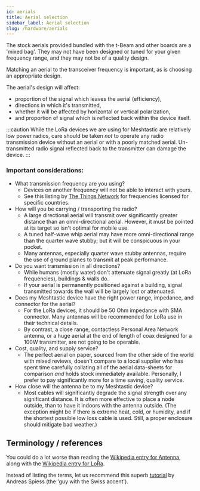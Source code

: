 ```yaml
---
id: aerials
title: Aerial selection
sidebar_label: Aerial selection
slug: /hardware/aerials
---
```


The stock aerials provided bundled with the t-Beam and other boards are a 'mixed bag'. They may not have been designed or tuned for your given frequency range, and they may not be of a quality design.

Matching an aerial to the transceiver frequency is important, as is choosing an appropriate design.

The aerial's design will affect:

- proportion of the signal which leaves the aerial (efficiency),
- directions in which it's transmitted,
- whether it will be affected by horizontal or vertical polarization,
- and proportion of signal which is reflected back within the device itself.

:::caution
While the LoRa devices we are using for Meshtastic are relatively low power radios, care should be taken _not_ to operate any radio transmission device without an aerial or with a poorly matched aerial. Un-transmitted radio signal reflected back to the transmitter can damage the device.
:::

### Important considerations:

- What transmission frequency are you using?
  - Devices on another frequency will not be able to interact with yours.
  - See this listing by [The Things Network](https://www.thethingsnetwork.org/docs/lorawan/frequencies-by-country.html) for frequencies licensed for specific countries.
- How will you be carrying / transporting the radio?
  - A large directional aerial will transmit over significantly greater distance than an omni-directional aerial. However, it must be pointed at its target so isn't optimal for mobile use.
  - A tuned half-wave whip aerial may have more omni-directional range than the quarter wave stubby; but it will be conspicuous in your pocket.
  - Many antennas, especially quarter wave stubby antennas, require the use of ground planes to transmit at peak performance.
- Do you want transmission in all directions?
  - While humans (mostly water) don't attenuate signal greatly (at LoRa frequencies), buildings & walls do.
  - If your aerial is permanently positioned against a building, signal transmitted towards the wall will be largely lost or attenuated.
- Does my Meshtastic device have the right power range, impedance, and connector for the aerial?
  - For the LoRa devices, it should be 50 Ohm impedance with SMA connector. Many antennas will be recommended for LoRa use in their technical details.
  - By contrast, a close range, contactless Personal Area Network antenna, or a huge aerial at the end of length of coax designed for a 100W transmitter, are not going to be operable.
- Cost, quality, and supply service?
  - The perfect aerial on paper, sourced from the other side of the world with mixed reviews, doesn't compare to a local supplier who has spent time carefully collating all of the aerial data-sheets for comparison _and_ holds stock immediately available. Personally, I prefer to pay significantly more for a time saving, quality service.
- How close will the antenna be to my Meshtastic device?
  - Most cables will significantly degrade the signal strength over any significant distance. It is often more effective to place a node outside, than to have it indoors with the antenna outside. (The exception might be if there is extreme heat, cold, or humidity, and if the shortest possible low loss cable is used. Still, a proper enclosure should mitigate bad weather.)

## Terminology / references

You could do a lot worse than reading the [Wikipedia entry for Antenna](<https://en.wikipedia.org/wiki/Antenna_(radio)>), along with the [Wikipedia entry for LoRa](https://en.wikipedia.org/wiki/LoRa).

Instead of listing the terms, let us recommend this superb [tutorial](https://www.youtube.com/watch?v=J3PBL9oLPX8) by Andreas Spiess (the 'guy with the Swiss accent').

